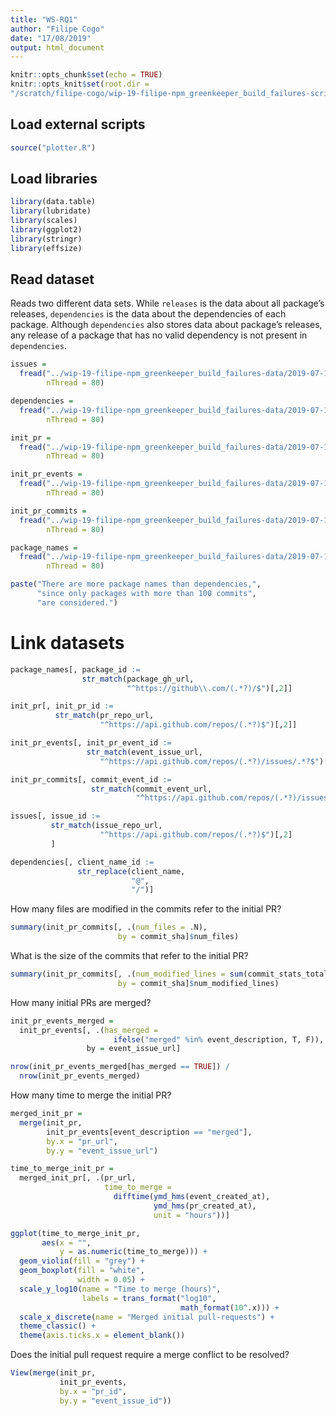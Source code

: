 ```yaml
---
title: "WS-RQ1"
author: "Filipe Cogo"
date: "17/08/2019"
output: html_document
---
```


```r
knitr::opts_chunk$set(echo = TRUE)
knitr::opts_knit$set(root.dir = 
"/scratch/filipe-cogo/wip-19-filipe-npm_greenkeeper_build_failures-scripts")
```

## Load external scripts

```r

source("plotter.R")

```

## Load libraries

```r

library(data.table)
library(lubridate)
library(scales)
library(ggplot2)
library(stringr)
library(effsize)

```

## Read dataset

Reads two different data sets. While `releases` is the data about all package's releases, `dependencies` is the data about the dependencies of each package. Although `dependencies` also stores data about package's releases, any release of a package that has no valid dependency is not present in `dependencies`.

```r

issues = 
  fread("../wip-19-filipe-npm_greenkeeper_build_failures-data/2019-07-14/greenkeeper_issues.csv",
        nThread = 80)

dependencies = 
  fread("../wip-19-filipe-npm_greenkeeper_build_failures-data/2019-07-14/greenkeeper_dependencies_analysis.csv",
        nThread = 80)

init_pr = 
  fread("../wip-19-filipe-npm_greenkeeper_build_failures-data/2019-07-14/greenkeeper_first_pull_request.csv",
        nThread = 80)

init_pr_events =
  fread("../wip-19-filipe-npm_greenkeeper_build_failures-data/2019-07-14/greenkeeper_events_first_pull_request.csv",
        nThread = 80)

init_pr_commits =
  fread("../wip-19-filipe-npm_greenkeeper_build_failures-data/2019-07-14/greenkeeper_first_pull_request_commits.csv",
        nThread = 80)

package_names =
  fread("../wip-19-filipe-npm_greenkeeper_build_failures-data/2019-07-14/greenkeeper_package_names.csv",
        nThread = 80)

paste("There are more package names than dependencies,",
      "since only packages with more than 100 commits",
      "are considered.")

```

# Link datasets

```r


package_names[, package_id := 
                str_match(package_gh_url,
                          "^https://github\\.com/(.*?)/$")[,2]]

init_pr[, init_pr_id := 
          str_match(pr_repo_url,
                    "^https://api.github.com/repos/(.*?)$")[,2]]

init_pr_events[, init_pr_event_id :=
                 str_match(event_issue_url,
                    "^https://api.github.com/repos/(.*?)/issues/.*?$")[,2]]

init_pr_commits[, commit_event_id := 
                  str_match(commit_event_url,
                            "^https://api.github.com/repos/(.*?)/issues/.*?$")[,2]]

issues[, issue_id := 
         str_match(issue_repo_url,
                    "^https://api.github.com/repos/(.*?)$")[,2]
         ]

dependencies[, client_name_id := 
               str_replace(client_name,
                           "@",
                           "/")]

```

How many files are modified in the commits refer to the initial PR?

```r

summary(init_pr_commits[, .(num_files = .N),
                        by = commit_sha]$num_files)

```

What is the size of the commits that refer to the initial PR?

```r

summary(init_pr_commits[, .(num_modified_lines = sum(commit_stats_total)),
                        by = commit_sha]$num_modified_lines)

```

How many initial PRs are merged?

```r

init_pr_events_merged =
  init_pr_events[, .(has_merged = 
                       ifelse("merged" %in% event_description, T, F)),
                 by = event_issue_url]

nrow(init_pr_events_merged[has_merged == TRUE]) /
  nrow(init_pr_events_merged)

```

How many time to merge the initial PR?

```r

merged_init_pr = 
  merge(init_pr,
        init_pr_events[event_description == "merged"],
        by.x = "pr_url",
        by.y = "event_issue_url")

time_to_merge_init_pr = 
  merged_init_pr[, .(pr_url,
                     time_to_merge =
                       difftime(ymd_hms(event_created_at),
                                ymd_hms(pr_created_at),
                                unit = "hours"))]

ggplot(time_to_merge_init_pr,
       aes(x = "",
           y = as.numeric(time_to_merge))) +
  geom_violin(fill = "grey") +
  geom_boxplot(fill = "white",
               width = 0.05) +
  scale_y_log10(name = "Time to merge (hours)",
                labels = trans_format("log10",
                                      math_format(10^.x))) +
  scale_x_discrete(name = "Merged initial pull-requests") +
  theme_classic() +
  theme(axis.ticks.x = element_blank())

```

Does the initial pull request require a merge conflict to be resolved?

```r

View(merge(init_pr,
           init_pr_events,
           by.x = "pr_id",
           by.y = "event_issue_id"))

```